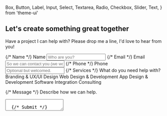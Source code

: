   Box,
  Button,
  Label,
  Input,
  Select,
  Textarea,
  Radio,
  Checkbox,
  Slider,
  Text,
} from 'theme-ui'

<!-- Page Content -->
## Let's create something great together

Have a project I can help with? Please drop me a line, I'd love to hear from you!

<!-- Netlify Form -->
<form
  name="contact"
  method="post"
  data-netlify-honeypot="bot-field"
  data-netlify="true"
>
  {/* Name */}
  <Label htmlFor='name'>Name</Label>
  <Input type="text" name="name" placeholder="Who are you?" required mb={3} />
  {/* Email */}
  <Label htmlFor='email'>Email</Label>
  <Input
    name="email"
    aria-describedby="email"
    label="Email"
    type="email"
    placeholder="So we can contact you (we won't aadd you to any lists)."
    required
    mb={3}
  />
  {/* Phone */}
  <Label htmlFor='phone'>Phone</Label>
  <Input
    name="phone"
    aria-describedby="phone"
    label="Phone"
    type="text"
    placeholder="Optional but welcomed."
    mb={3}
  />
  {/* Services */}
  <Text sx={{fontSize: 1, fontWeight: 'bold'}}>What do you need help with?</Text>
  <Box  mb={3}>
    <Label>
      <Checkbox name='service-uxui' />Branding & UX/UI Design
    </Label>
    <Label>
      <Checkbox name='service-web' />Web Design & Development
    </Label>
    <Label>
      <Checkbox name='service-app' />App Design & Development
    </Label>
    <Label>
      <Checkbox name='service-consulting' />Software Integration Consulting
    </Label>
  </Box>
  
  {/* Message */}
  <Label htmlFor='message'>Describe how we can help.</Label>
  <Textarea name="message" required mb={3}/>
  
  {/* Submit */}
  <input type="hidden" name="form-name" value="contact" />
  <Button type='submit' mr={2}>Send</Button>
</form>